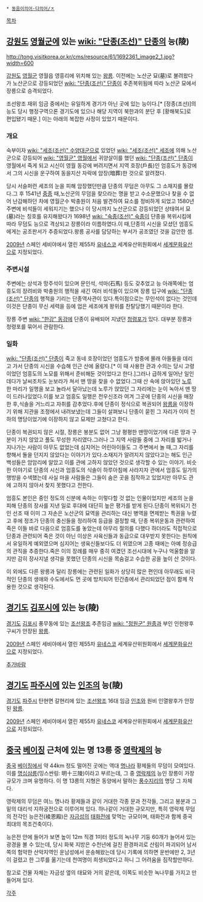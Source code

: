  * [[동음이의어·다의어/ㅈ]]

[[목차]] 
== [[강원도]] [[영월군]]에 있는 [[wiki: "단종(조선)" 단종]]의 능(陵) ==
{{{+1 莊陵 }}}

http://tong.visitkorea.or.kr/cms/resource/61/1692361_image2_1.jpg?width=600

[[강원도]] [[영월군]] 영월읍 영흥리에 위치해 있는 [[왕릉]]. 이전에는 노산군 묘(墓)로 불려왔다가 노산군으로 강등되었던 [[wiki: "단종(조선)" 단종]]이 추존복위됨에 따라 노산군 묘에서 장릉으로 승격되었다. 

조선왕조 재위 임금 중에서는 유일하게 경기가 아닌 곳에 있는 능이다.[* [정종(조선)]의 능도 당시 행정구역으론 경기도에 있으나 해당 지역이 북한과의 분단 후 [황해북도]로 편입됐기 때문.] 이는 아래의 복잡한 사정이 있었기 때문이다.

=== 개요 ===
숙부이자 [[wiki: "세조(조선)" 수양대군]]으로 있었던 [[wiki: "세조(조선)" 세조]]에 의해 노산군으로 강등되어 [[wiki: "영월군" 영월]]에서 귀양살이를 했던 [[wiki: "단종(조선)" 단종]]이 영월에서 죽게 되고 시신이 영월 동강에 버려지면서 지역 호장(戶長)인 엄흥도가 동강에서 그의 시신을 운구하여 동을지산 자락에 암장(暗葬)한 것으로 알려졌다. 

당시 서슬퍼런 세조의 눈을 피해 암장했던만큼 단종의 무덤은 아무도 그 소재지를 몰랐다.그 후 1541년 [[중종]] 때,노산군의 무덤을 찾으라는 명을 받고 수소문했으나 찾을 수 없어 난감해하던 차에 영월군수 박충원이 처음 발견하여 묘소를 정비하게 되었고 1580년 주변에 비석들이 세워지기는 했으나 이 당시까지 노산군으로 강등되었던 상태여서 묘(墓)라는 칭호를 유지해왔다가 1698년 [[wiki: "숙종(조선)" 숙종]]이 단종을 복위시킴에 따라 무덤도 능으로 격상되고 장릉이라 이름하였다.이 때,단종의 시신을 모셨던 엄흥도에게는 공조판서가 추증되었다.왕릉 공사를 담당하는 부서가 공조였던 것을 감안한 셈.

[[2009년]] 스페인 세비야에서 열린 제55차 [[유네스코]] 세계유산위원회에서 [[세계문화유산]]으로 지정되었다.

=== 주변시설 ===
주변에는 상석과 망주석이 있으며 문인석, 석마(石馬) 등도 갖추었고 능 아래쪽에는 엄흥도의 장려비와 박충원의 행적을 새긴 여러 비석들이 있으며 장릉 입구에 [[wiki: "단종(조선)" 단종]]의 행적을 기리는 단종역사관이 있다.특이점으로는 무인석이 없다는 것인데 이것은 단종이 무신 세력을 등에 업은 세조에게 왕위를 찬탈당했기 때문이라 한다.

장릉 주변 [[wiki: "한강" 동강]]에 단종이 유배되어 지냈던 [[청령포]]가 있다. 대부분 장릉과 청령포를 묶어서 관람한다.

=== 일화 ===
[[wiki: "단종(조선)" 단종]]이 죽고 동네 호장이었던 엄흥도가 밤중에 몰래 아들들을 데리고 가서 단종의 시신을 수습해 인근 산에 올랐다.[* 이 때 사용한 관과 수의는 당시 고령이었던 엄흥도의 노모를 위해서 준비해둔 것이었다고 한다.]그러나 급하게 일어난 일인데다가 날씨조차도 눈보라가 쳐서 맨 땅을 찾을 수 없었다.그때 산 속에 앉아있던 [[노루]] 한 마리가 일행을 보고 놀라서 달아났는데 노루가 앉았던 그 자리에는 눈이 녹아서 맨 땅이 드러나있었다.이를 보고 엄흥도 일행은 천우신조라 여겨 그곳에 단종의 시신을 매장한 후,식솔을 거느리고 자취를 감추었다.후에 단종이 정식으로 복권되어 [[왕릉]]을 이장하기 위해 지관을 조정에서 내려보냈는데 그들이 살펴보니 단종이 묻힌 그 자리가 이미 천하의 명당이었기에 이장하지 않고 묘제만 고쳤다고 한다.

단종이 복권되지 않은 시절, 장릉은 봉분도 없어 그냥 평평한 맨땅이었기에 다른 땅과 구분이 가지 않았고 풀도 무성한 자리였다.그러나 그 지역 사람들 중에 그 자리를 밟거나 지나가는 사람이 아무도 없었는데 심지어는 어린아이들도 그 주변에서 놀 때,그 자리를 향해서 돌을 던지지 않았다는 이야기가 있다.소재지가 알려지지 않았다고는 해도 인근 백성들은 암암리에 알았고 이를 관에 고하지 않았던 것으로 생각할 수 있는 이야기. 비슷한 이야기로 단종의 시신과 엄흥도의 식솔이 하루아침에 사라지자 관에서 엄흥도 일가의 행방을 수색했는데 사실 마을 사람들은 그들이 숨은 곳을 짐작하고 있었지만 아무도 관에 고하지 않아서 찾지 못했다고 전한다.

엄흥도 본인은 중인 정도의 신분에 속하는 이렇다할 것 없는 인물이었지만 세조의 눈을 피해 단종의 장사를 지낸 일로 후대에 대단히 높은 평가를 받게 된다.단종이 복위되기 전인 선조 때 이미 그 자손은 노산군의 묘역을 관리하는 대신 병역을 면제받는 특권을 누렸고 후에 정조가 단종의 충신들을 정리하여 등급을 결정할 때, 단종 복위운동과 관련하여 죽은 이들 바로 다음으로 엄흥도를 놓았는데 아무리 절의를 다했다 하더라도 직접적으로 단종과 관련되어 죽은 것이 아닌 이상은 사육신들과 동급으로 대우받지 못한다는 원칙에서 유일하게 예외였으며 심지어는 생육신들보다도 더 위였으며 고종 때에는 아예 정승급의 관직을 추증한다.죽은 이의 장례를 매우 중히 여겼던 조선시대에 누구나 억울함을 알지만 감히 장사지낼 생각을 못했던 단종의 시신을 목숨걸고 수습한 공을 높이 산 것이다.

이 외에도 다른 왕릉과 달리 장릉에는 관련된 일화가 상당히 많은 편인데 아무래도 비극적인 단종의 생애와 수도에서도 먼 곳에 방치되어 민간층에서 관리되었던 점이 함께 작용한 것으로 생각된다.

== [[경기도]] [[김포시]]에 있는 능(陵) == 
{{{+1 章陵 }}}

[[경기도]] [[김포시]] 풍무동에 있는 [[조선]]왕조 추존임금 [[wiki: "정원군" 원종]]과 부인 인헌왕후 구씨가 안장된 [[왕릉]]. 

[[2009년]] 스페인 세비야에서 열린 제55차 [[유네스코]] 세계유산위원회에서 [[세계문화유산]]으로 지정되었다.

[[추가바람]]

== [[경기도]] [[파주시]]에 있는 [[인조]]의 능(陵) == 
{{{+1 長陵 }}}

[[경기도]] [[파주시]] 탄현면 갈현리에 있는 [[조선]]왕조 16대 임금 [[인조]]와 원비 인열왕후가 안장된 [[왕릉]]. 

[[2009년]] 스페인 세비야에서 열린 제55차 [[유네스코]] 세계유산위원회에서 [[세계문화유산]]으로 지정되었다.

== [[중국]] [[베이징]] 근처에 있는 명 13릉 중 [[영락제]]의 능 ==
{{{+1 長陵 }}}

[[중국]] [[베이징]]에서 약 44km 정도 떨어진 곳에는 역대 [[명나라]] 황제들의 무덤이 모여있다. 이를 [[명십삼릉]](밍스싼링: 明十三陵)이라고 부르는데, 그 중 [[영락제]]의 능인 장릉이 가장 규모가 크며 유명하다. 이 명 13릉의 지형은 동양에서 말하는 [[풍수지리]]의 명당 그 자체다.

영락제의 무덤은 여느 명나라 황제들과 같이 거대한 각종 문과 전각들, 그리고 봉분과 그 밑의 대리석 지하궁전으로 이루어져 있다. 하나같이 거대한 규모지만, 특히 영락제 무덤의 전각인 능은전(裬恩殿)은 [[자금성]]의 [[태화전]]에 맞먹는 규모이며, 태화전과 함께 중국 최대의 목조건축이다.

능은전 안에 들어가 보면 높이 12m 직경 1미터 정도의 녹나무 기둥 60개가 늘어서 있는 광경을 볼 수 있는데, 당시 화북 지방은 수천년에 걸친 환경파괴로 산림이 파괴되어 남서쪽의 험악한 산악지역인 운남성에서 운송해왔는데 당시 기록에 의하면 운반에만 2, 3년이 걸렸고 한 그루를 옮기는데 천여명이 희생되었다고 하니 그 어려움을 짐작할만하다.

참고로 건물 자체는 자금성 옆의 태묘와 거의 같은데, 이쪽도 비슷한 녹나무를 가지고 만들어져 있다.


[[각주]]
